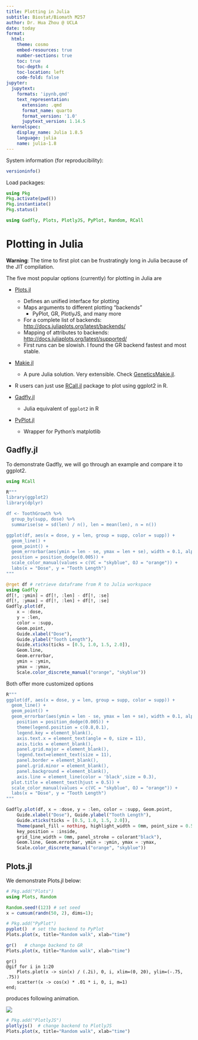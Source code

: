 ```yaml
---
title: Plotting in Julia
subtitle: Biostat/Biomath M257
author: Dr. Hua Zhou @ UCLA
date: today
format:
  html:
    theme: cosmo
    embed-resources: true
    number-sections: true
    toc: true
    toc-depth: 4
    toc-location: left
    code-fold: false
jupyter:
  jupytext:
    formats: 'ipynb,qmd'
    text_representation:
      extension: .qmd
      format_name: quarto
      format_version: '1.0'
      jupytext_version: 1.14.5
  kernelspec:
    display_name: Julia 1.8.5
    language: julia
    name: julia-1.8
---
```


System information (for reproducibility):

```julia
versioninfo()
```

Load packages:

```julia
using Pkg
Pkg.activate(pwd())
Pkg.instantiate()
Pkg.status()
```

```julia
using Gadfly, Plots, PlotlyJS, PyPlot, Random, RCall
```

# Plotting in Julia

**Warning**: The time to first plot can be frustratingly long in Julia because of the JIT compilation.

The five most popular options (currently) for plotting in Julia are

- [Plots.jl](https://github.com/JuliaPlots/Plots.jl)
    - Defines an unified interface for plotting
    - Maps arguments to different plotting "backends"
        - PyPlot, GR, PlotlyJS, and many more  
    - For a complete list of backends: <http://docs.juliaplots.org/latest/backends/>  
    - Mapping of attributes to backends: <http://docs.juliaplots.org/latest/supported/>  
    - First runs can be slowish. I found the GR backend fastest and most stable.
    
- [Makie.jl](https://github.com/JuliaPlots/Makie.jl)  
    - A pure Julia solution. Very extensible. Check [GeneticsMakie.jl](https://github.com/mmkim1210/GeneticsMakie.jl). 

- R users can just use [RCall.jl](https://github.com/JuliaInterop/RCall.jl) package to plot using ggplot2 in R.

- [Gadfly.jl](https://github.com/GiovineItalia/Gadfly.jl)
    - Julia equivalent of `ggplot2` in R
    
- [PyPlot.jl](https://github.com/JuliaPy/PyPlot.jl)
    - Wrapper for Python's matplotlib

## Gadfly.jl

To demonstrate Gadfly, we will go through an example and compare it to ggplot2. 

```julia
using RCall

R"""
library(ggplot2)
library(dplyr)

df <- ToothGrowth %>%
  group_by(supp, dose) %>%
  summarise(se = sd(len) / n(), len = mean(len), n = n())

ggplot(df, aes(x = dose, y = len, group = supp, color = supp)) + 
  geom_line() +
  geom_point() +
  geom_errorbar(aes(ymin = len - se, ymax = len + se), width = 0.1, alpha = 0.5,
  position = position_dodge(0.005)) +  
  scale_color_manual(values = c(VC = "skyblue", OJ = "orange")) + 
  labs(x = "Dose", y = "Tooth Length")
"""
```

```julia
@rget df # retrieve dataframe from R to Julia workspace
using Gadfly
df[!, :ymin] = df[!, :len] - df[!, :se]
df[!, :ymax] = df[!, :len] + df[!, :se]
Gadfly.plot(df, 
    x = :dose, 
    y = :len, 
    color = :supp, 
    Geom.point,
    Guide.xlabel("Dose"), 
    Guide.ylabel("Tooth Length"), 
    Guide.xticks(ticks = [0.5, 1.0, 1.5, 2.0]),
    Geom.line, 
    Geom.errorbar, 
    ymin = :ymin, 
    ymax = :ymax, 
    Scale.color_discrete_manual("orange", "skyblue"))
```

Both offer more customized options

```julia
R"""
ggplot(df, aes(x = dose, y = len, group = supp, color = supp)) + 
  geom_line() +
  geom_point() +
  geom_errorbar(aes(ymin = len - se, ymax = len + se), width = 0.1, alpha = 0.5, 
    position = position_dodge(0.005)) + 
    theme(legend.position = c(0.8,0.1), 
    legend.key = element_blank(), 
    axis.text.x = element_text(angle = 0, size = 11), 
    axis.ticks = element_blank(), 
    panel.grid.major = element_blank(), 
    legend.text=element_text(size = 11),
    panel.border = element_blank(), 
    panel.grid.minor = element_blank(), 
    panel.background = element_blank(), 
    axis.line = element_line(color = 'black',size = 0.3), 
  plot.title = element_text(hjust = 0.5)) + 
  scale_color_manual(values = c(VC = "skyblue", OJ = "orange")) + 
  labs(x = "Dose", y = "Tooth Length")
"""
```

```julia
Gadfly.plot(df, x = :dose, y = :len, color = :supp, Geom.point,
    Guide.xlabel("Dose"), Guide.ylabel("Tooth Length"), 
    Guide.xticks(ticks = [0.5, 1.0, 1.5, 2.0]),
    Theme(panel_fill = nothing, highlight_width = 0mm, point_size = 0.5mm,
    key_position = :inside, 
    grid_line_width = 0mm, panel_stroke = colorant"black"),
    Geom.line, Geom.errorbar, ymin = :ymin, ymax = :ymax, 
    Scale.color_discrete_manual("orange", "skyblue"))
```

## Plots.jl

We demonstrate Plots.jl below:

```julia
# Pkg.add("Plots")
using Plots, Random

Random.seed!(123) # set seed
x = cumsum(randn(50, 2), dims=1);
```

```julia
# Pkg.add("PyPlot")
pyplot()  # set the backend to PyPlot
Plots.plot(x, title="Random walk", xlab="time")
```

```julia
gr()   # change backend to GR
Plots.plot(x, title="Random walk", xlab="time")
```

```
gr()
@gif for i in 1:20
    Plots.plot(x -> sin(x) / (.2i), 0, i, xlim=(0, 20), ylim=(-.75, .75))
    scatter!(x -> cos(x) * .01 * i, 0, i, m=1)
end;
```
produces following animation.

<img src="./tmp.gif" />

```julia
# Pkg.add("PlotlyJS")
plotlyjs()  # change backend to PlotlyJS
Plots.plot(x, title="Random walk", xlab="time")
```
